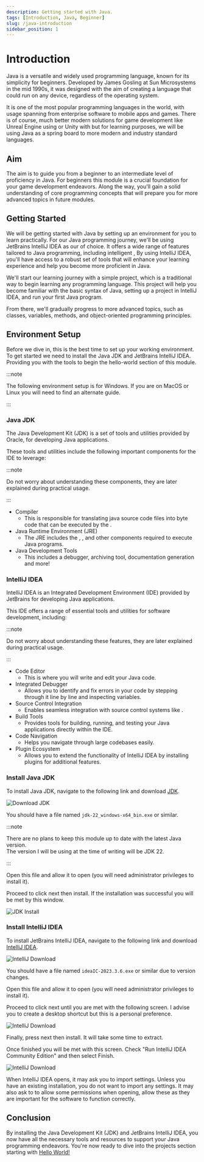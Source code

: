 ```yaml
---
description: Getting started with Java.
tags: [Introduction, Java, Beginner]
slug: /java-introduction
sidebar_position: 1
---
```



# Introduction

Java is a versatile and widely used programming language, known for its simplicity for beginners.
Developed by James Gosling at Sun Microsystems in the mid 1990s, it was designed with the aim of creating a language that could run on any device,
regardless of the operating system.

It is one of the most popular programming languages in the world,
with usage spanning from enterprise software to mobile apps and games.
There is of course, much better modern solutions for game development like Unreal Engine using <TextTooltip text="C++"/> or Unity with <TextTooltip text="C#"/> but for learning purposes,
we will be using Java as a spring board to more modern and industry standard languages.

## Aim

The aim is to guide you from a beginner to an intermediate level of proficiency in Java.
For beginners this module is a crucial foundation for your game development endeavors. Along the way, you'll gain a solid
understanding of core programming concepts that will prepare you for more advanced topics in future modules.

## Getting Started

We will be getting started with Java by setting up an environment for you to learn practically. For our Java programming journey, we'll be using JetBrains IntelliJ IDEA as our <TextTooltip text="IDE"/> of choice.
It offers a wide range of features tailored to Java programming, including intelligent <TextTooltip text="code completion"/>,
By using IntelliJ IDEA, you'll have access to a robust set of tools that will enhance your learning experience
and help you become more proficient in Java.

We'll start our learning journey with a simple <TextTooltip text="hello-world"/> project, which is a traditional way to begin learning any programming language.
This project will help you become familiar with the basic syntax of Java, setting up a project in IntelliJ IDEA, and run your first Java program.

From there, we'll gradually progress to more advanced topics, such as classes, variables, methods, and object-oriented programming principles.

## Environment Setup

Before we dive in, this is the best time to set up your working environment. To get started we need to install the Java JDK and JetBrains IntelliJ IDEA.
Providing you with the tools to begin the hello-world section of this module.

:::note

The following environment setup is for Windows. If you are on MacOS or Linux you will need to find an alternate guide.

:::

### Java JDK

The Java Development Kit (JDK) is a set of tools and utilities provided by Oracle, for developing Java applications.

These tools and utilities include the following important components for the IDE to leverage:

:::note

Do not worry about understanding these components, they are later explained during practical usage.

:::

- Compiler
    - This is responsible for translating java source code files into byte code that can be executed by the <TextTooltip text="JVM"/>.
- Java Runtime Environment (JRE)
    - The JRE includes the <TextTooltip text="JVM"/>, <TextTooltip text="API"/>, and other components required to execute Java programs.
- Java Development Tools
    - This includes a debugger, archiving tool, documentation generation and more!

### IntelliJ IDEA

IntelliJ IDEA is an Integrated Development Environment (IDE) provided by JetBrains for developing Java applications.

This IDE offers a range of essential tools and utilities for software development, including:

:::note

Do not worry about understanding these features, they are later explained during practical usage.

:::

- Code Editor
    - This is where you will write and edit your Java code.
- Integrated Debugger
    - Allows you to identify and fix errors in your code by stepping through it line by line and inspecting variables.
- Source Control Integration
    - Enables seamless integration with source control systems like <TextTooltip text="Git"/>.
- Build Tools
    - Provides tools for building, running, and testing your Java applications directly within the IDE.
- Code Navigation
    - Helps you navigate through large codebases easily.
- Plugin Ecosystem
    - Allows you to extend the functionality of IntelliJ IDEA by installing plugins for additional features.

### Install Java JDK

To install Java JDK, navigate to the following link and download [JDK](https://www.oracle.com/uk/java/technologies/downloads/).

![Download JDK](./img/JDK_Download_Img.webp)

You should have a file named `jdk-22_windows-x64_bin.exe` or similar.

:::note

There are no plans to keep this module up to date with the latest Java version.\
The version I will be using at the
time of writing will be JDK 22.

:::

Open this file and allow it to open (you will need administrator privileges to install it).

Proceed to click next then install. If the installation was successful you will be met by this window.

![JDK Install](./img/Java_Install_Succeeded.webp)

### Install IntelliJ IDEA

To install JetBrains IntelliJ IDEA, navigate to the following link and download [IntelliJ IDEA](https://www.jetbrains.com/idea/download/other.html).

![IntelliJ Download](./img/IntelliJ_Download.webp)

You should have a file named `ideaIC-2023.3.6.exe` or similar due to version changes.

Open this file and allow it to open (you will need administrator privileges to install it).

Proceed to click next until you are met with the following screen. I advise you to create a desktop shortcut but this is a personal preference.

![IntelliJ Download](./img/IntelliJ_Install_Shortcut.webp)

Finally, press next then install. It will take some time to extract.

Once finished you will be met with this screen. Check "Run IntelliJ IDEA Community Edition" and then select Finish.

![IntelliJ Download](./img/IntelliJ_Install_Finish.webp)

When IntelliJ IDEA opens, it may ask you to import settings. Unless you have an existing installation, you do not want to import any settings.
It may also ask to to allow some permissions when opening, allow these as they are important for the software to function correctly.

## Conclusion

By installing the Java Development Kit (JDK) and JetBrains IntelliJ IDEA, you now have all the necessary tools and resources to support your Java programming endeavors.
You're now ready to dive into the projects section starting with [Hello World!](/docs/java-hello-world)

